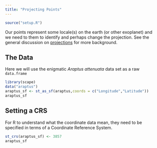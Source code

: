 ```yaml
---
title: "Projecting Points"
---
```



```r
source("setup.R")
```


Our points represent some locale(s) on the earth (or other exoplanet) and we need to them to identify and perhaps change the projection.  See the general discussion on [projections](projections.html) for more background.

## The Data

Here we will use the enigmatic *Araptus attenuata* data set as a raw `data.frame`

```r
library(scape)
data("araptus")
araptus_sf <- st_as_sf(araptus,coords = c("Longitude","Latitude"))
araptus_sf
```

## Setting a CRS

For R to understand what the coordinate data mean, they need to be specified in terms of a Coordinate Reference System.

```r
st_crs(araptus_sf) <- 3857
araptus_sf
```

